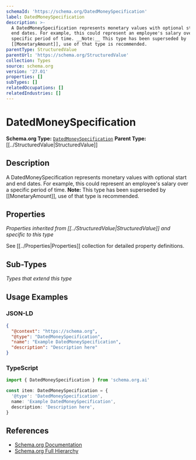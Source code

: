 ```yaml
---
schemaId: 'https://schema.org/DatedMoneySpecification'
label: DatedMoneySpecification
description: >-
  A DatedMoneySpecification represents monetary values with optional start and
  end dates. For example, this could represent an employee's salary over a
  specific period of time. __Note:__ This type has been superseded by
  [[MonetaryAmount]], use of that type is recommended.
parentType: StructuredValue
parentUrl: 'https://schema.org/StructuredValue'
collection: Types
source: schema.org
version: '27.01'
properties: []
subTypes: []
relatedOccupations: []
relatedIndustries: []
---
```

# DatedMoneySpecification

**Schema.org Type:** [`DatedMoneySpecification`](https://schema.org/DatedMoneySpecification)
**Parent Type:** [[../StructuredValue|StructuredValue]]

## Description

A DatedMoneySpecification represents monetary values with optional start and end dates. For example, this could represent an employee's salary over a specific period of time. __Note:__ This type has been superseded by [[MonetaryAmount]], use of that type is recommended.

## Properties

*Properties inherited from [[../StructuredValue|StructuredValue]] and specific to this type*

See [[../Properties|Properties]] collection for detailed property definitions.

## Sub-Types

*Types that extend this type*

## Usage Examples

### JSON-LD

```json
{
  "@context": "https://schema.org",
  "@type": "DatedMoneySpecification",
  "name": "Example DatedMoneySpecification",
  "description": "Description here"
}
```

### TypeScript

```typescript
import { DatedMoneySpecification } from 'schema.org.ai'

const item: DatedMoneySpecification = {
  '@type': 'DatedMoneySpecification',
  name: 'Example DatedMoneySpecification',
  description: 'Description here',
}
```

## References

- [Schema.org Documentation](https://schema.org/DatedMoneySpecification)
- [Schema.org Full Hierarchy](https://schema.org/docs/full.html)
